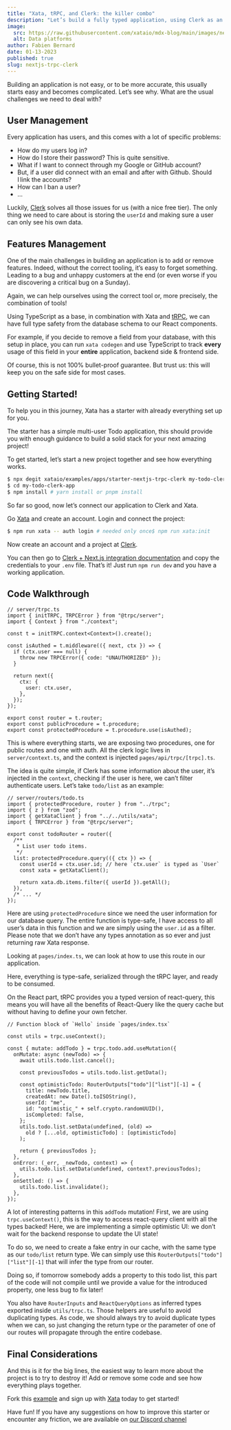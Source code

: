 ```yaml
---
title: "Xata, tRPC, and Clerk: the killer combo"
description: "Let’s build a fully typed application, using Clerk as an authentication layer and tRPC to help us having a robust and easy to maintain stack."
image:
  src: https://raw.githubusercontent.com/xataio/mdx-blog/main/images/nextjs-trpc-clerk.png
  alt: Data platforms
author: Fabien Bernard
date: 01-13-2023
published: true
slug: nextjs-trpc-clerk
---
```


Building an application is not easy, or to be more accurate, this usually starts easy and becomes complicated. Let’s see why. What are the usual challenges we need to deal with?

## User Management

Every application has users, and this comes with a lot of specific problems:

- How do my users log in?
- How do I store their password? This is quite sensitive.
- What if I want to connect through my Google or GitHub account?
- But, if a user did connect with an email and after with Github. Should I link the accounts?
- How can I ban a user?
- …

Luckily, [Clerk](https://clerk.dev/) solves all those issues for us (with a nice free tier). The only thing we need to care about is storing the `userId` and making sure a user can only see his own data.

## Features Management

One of the main challenges in building an application is to add or remove features. Indeed, without the correct tooling, it’s easy to forget something. Leading to a bug and unhappy customers at the end (or even worse if you are discovering a critical bug on a Sunday).

Again, we can help ourselves using the correct tool or, more precisely, the combination of tools!

Using TypeScript as a base, in combination with Xata and [tRPC](http://trpc.io), we can have full type safety from the database schema to our React components.

For example, if you decide to remove a field from your database, with this setup in place, you can run `xata codegen` and use TypeScript to track **every** usage of this field in your **entire** application, backend side & frontend side.

Of course, this is not 100% bullet-proof guarantee. But trust us: this will keep you on the safe side for most cases.

## Getting Started!

To help you in this journey, Xata has a starter with already everything set up for you.

The starter has a simple multi-user Todo application, this should provide you with enough guidance to build a solid stack for your next amazing project!

To get started, let’s start a new project together and see how everything works.

```bash
$ npx degit xataio/examples/apps/starter-nextjs-trpc-clerk my-todo-clerk-app
$ cd my-todo-clerk-app
$ npm install # yarn install or pnpm install
```

So far so good, now let’s connect our application to Clerk and Xata.

Go [Xata](https://xata.io) and create an account. Login and connect the project:

```bash
$ npm run xata -- auth login # needed only once$ npm run xata:init
```

Now create an account and a project at [Clerk](https://clerk.dev).

You can then go to [Clerk + Next.js integration documentation](https://clerk.dev/docs/nextjs/set-environment-keys) and copy the credentials to your `.env` file. That’s it! Just run `npm run dev` and you have a working application.

## Code Walkthrough

```tsx
// server/trpc.ts
import { initTRPC, TRPCError } from "@trpc/server";
import { Context } from "./context";

const t = initTRPC.context<Context>().create();

const isAuthed = t.middleware(({ next, ctx }) => {
  if (ctx.user === null) {
    throw new TRPCError({ code: "UNAUTHORIZED" });
  }

  return next({
    ctx: {
      user: ctx.user,
    },
  });
});

export const router = t.router;
export const publicProcedure = t.procedure;
export const protectedProcedure = t.procedure.use(isAuthed);
```

This is where everything starts, we are exposing two procedures, one for public routes and one with auth. All the clerk logic lives in `server/context.ts`, and the context is injected `pages/api/trpc/[trpc].ts`.

The idea is quite simple, if Clerk has some information about the user, it’s injected in the `context`, checking if the user is here, we can’t filter authenticate users. Let’s take `todo/list` as an example:

```tsx
// server/routers/todo.ts
import { protectedProcedure, router } from "../trpc";
import { z } from "zod";
import { getXataClient } from "../../utils/xata";
import { TRPCError } from "@trpc/server";

export const todoRouter = router({
  /**
   * List user todo items.
   */
  list: protectedProcedure.query(({ ctx }) => {
    const userId = ctx.user.id; // here `ctx.user` is typed as `User`
    const xata = getXataClient();

    return xata.db.items.filter({ userId }).getAll();
  }),
  /* ... */
});
```

Here are using `protectedProcedure` since we need the user information for our database query. The entire function is type-safe, I have access to all user’s data in this function and we are simply using the `user.id` as a filter. Please note that we don’t have any types annotation as so ever and just returning raw Xata response.

Looking at `pages/index.ts`, we can look at how to use this route in our application.

<ArticleImage
  src="https://user-images.githubusercontent.com/1761469/209673800-d4915411-53a4-4b08-9553-31e5e592496d.png"
  width="909"
  height="293"
  alt="Typings"
  caption="Typings coming from tRPC"
  position="center"
/>

Here, everything is type-safe, serialized through the tRPC layer, and ready to be consumed.

On the React part, tRPC provides you a typed version of react-query, this means you will have all the benefits of React-Query like the query cache but without having to define your own fetcher.

```tsx
// Function block of `Hello` inside `pages/index.tsx`

const utils = trpc.useContext();

const { mutate: addTodo } = trpc.todo.add.useMutation({
  onMutate: async (newTodo) => {
    await utils.todo.list.cancel();

    const previousTodos = utils.todo.list.getData();

    const optimisticTodo: RouterOutputs["todo"]["list"][-1] = {
      title: newTodo.title,
      createdAt: new Date().toISOString(),
      userId: "me",
      id: "optimistic_" + self.crypto.randomUUID(),
      isCompleted: false,
    };
    utils.todo.list.setData(undefined, (old) =>
      old ? [...old, optimisticTodo] : [optimisticTodo]
    );

    return { previousTodos };
  },
  onError: (_err, _newTodo, context) => {
    utils.todo.list.setData(undefined, context?.previousTodos);
  },
  onSettled: () => {
    utils.todo.list.invalidate();
  },
});
```

A lot of interesting patterns in this `addTodo` mutation! First, we are using `trpc.useContext()`, this is the way to access react-query client with all the types backed! Here, we are implementing a simple optimistic UI: we don’t wait for the backend response to update the UI state!

To do so, we need to create a fake entry in our cache, with the same type as our `todo/list` return type. We can simply use this `RouterOutputs["todo"]["list"][-1]` that will infer the type from our router.

Doing so, if tomorrow somebody adds a property to this todo list, this part of the code will not compile until we provide a value for the introduced property, one less bug to fix later!

You also have `RouterInputs` and `ReactQueryOptions` as inferred types exported inside `utils/trpc.ts`. Those helpers are useful to avoid duplicating types. As code, we should always try to avoid duplicate types when we can, so just changing the return type or the parameter of one of our routes will propagate through the entire codebase.

## Final Considerations

And this is it for the big lines, the easiest way to learn more about the project is to try to destroy it! Add or remove some code and see how everything plays together.

Fork this [example](https://github.com/xataio/examples/tree/main/apps/starter-nextjs-trpc-clerk) and sign up with [Xata](https://xata.io) today to get started!

Have fun! If you have any suggestions on how to improve this starter or encounter any friction, we are available on [our Discord channel](https://xata.io/discord)
